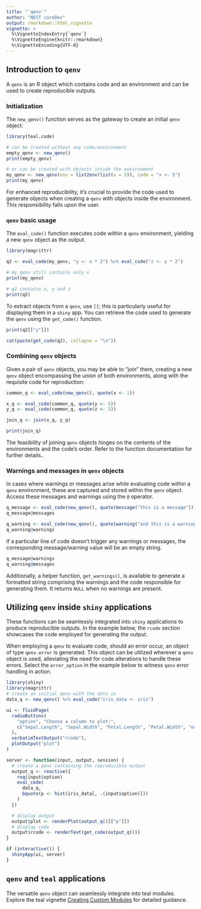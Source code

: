 ```yaml
---
title: "`qenv`"
author: "NEST coreDev"
output: rmarkdown::html_vignette
vignette: >
  %\VignetteIndexEntry{`qenv`}
  %\VignetteEngine{knitr::rmarkdown}
  %\VignetteEncoding{UTF-8}
---
```


## Introduction to `qenv`

A `qenv` is an R object which contains code and an environment and can be used to create reproducible outputs.

### Initialization

The `new_qenv()` function serves as the gateway to create an initial `qenv` object:

```r
library(teal.code)

# can be created without any code/environment
empty_qenv <- new_qenv()
print(empty_qenv)

# or can be created with objects inside the environment
my_qenv <- new_qenv(env = list2env(list(x = 5)), code = "x <- 5")
print(my_qenv)
```

For enhanced reproducibility, it's crucial to provide the code used to generate objects when creating a `qenv` with objects inside the environment. This responsibility falls upon the user.

### `qenv` basic usage

The `eval_code()` function executes code within a `qenv` environment, yielding a new `qenv` object as the output. 

```r
library(magrittr)

q2 <- eval_code(my_qenv, "y <- x * 2") %>% eval_code("z <- y * 2")

# my_qenv still contains only x
print(my_qenv)

# q2 contains x, y and z
print(q2)
```

To extract objects from a `qenv`, use `[[`; this is particularly useful for displaying them in a `shiny` app. You can retrieve the code used to generate the `qenv` using the `get_code()` function.

```r
print(q2[["y"]])

cat(paste(get_code(q2), collapse = "\n"))
```
### Combining `qenv` objects

Given a pair of `qenv` objects, you may be able to "join" them, creating a new `qenv` object encompassing the union of both environments, along with the requisite code for reproduction:

```r
common_q <- eval_code(new_qenv(), quote(x <- 1))

x_q <- eval_code(common_q, quote(y <- 5))
y_q <- eval_code(common_q, quote(z <- 5))

join_q <- join(x_q, y_q)

print(join_q)
```

The feasibility of joining `qenv` objects hinges on the contents of the environments and the code's order. Refer to the function documentation for further details..

### Warnings and messages in `qenv` objects

In cases where warnings or messages arise while evaluating code within a `qenv` environment, these are captured and stored within the `qenv` object. Access these messages and warnings using the `@` operator.

```r
q_message <- eval_code(new_qenv(), quote(message("this is a message")))
q_message@messages

q_warning <- eval_code(new_qenv(), quote(warning("and this is a warning")))
q_warning@warnings
```

If a particular line of code doesn't trigger any warnings or messages, the corresponding message/warning value will be an empty string.

```r
q_message@warnings
q_warning@messages
```

Additionally, a helper function, `get_warnings()`, is available to generate a formatted string comprising the warnings and the code responsible for generating them. It returns `NULL` when no warnings are present.

## Utilizing `qenv` inside `shiny` applications

These functions can be seamlessly integrated into `shiny` applications to produce reproducible outputs. In the example below, the `rcode` section showcases the code employed for generating the output.

When employing a `qenv` to evaluate code, should an error occur, an object of type `qenv.error` is generated. This object can be utilized wherever a `qenv` object is used, alleviating the need for code alterations to handle these errors. Select the `error_option` in the example below to witness `qenv` error handling in action.

```r
library(shiny)
library(magrittr)
# create an initial qenv with the data in
data_q <- new_qenv() %>% eval_code("iris_data <- iris")

ui <- fluidPage(
  radioButtons(
    "option", "Choose a column to plot:",
    c("Sepal.Length", "Sepal.Width", "Petal.Length", "Petal.Width", "error_option")
  ),
  verbatimTextOutput("rcode"),
  plotOutput("plot")
)

server <- function(input, output, session) {
  # create a qenv containing the reproducible output
  output_q <- reactive({
    req(input$option)
    eval_code(
      data_q,
      bquote(p <- hist(iris_data[, .(input$option)]))
    )
  })

  # display output
  output$plot <- renderPlot(output_q()[["p"]])
  # display code
  output$rcode <- renderText(get_code(output_q()))
}

if (interactive()) {
  shinyApp(ui, server)
}
```


## `qenv` and `teal` applications

The versatile `qenv` object can seamlessly integrate into teal modules. Explore the teal vignette [Creating Custom Modules](https://insightsengineering.github.io/teal/latest-tag/articles/creating-custom-modules.html) for detailed guidance.
